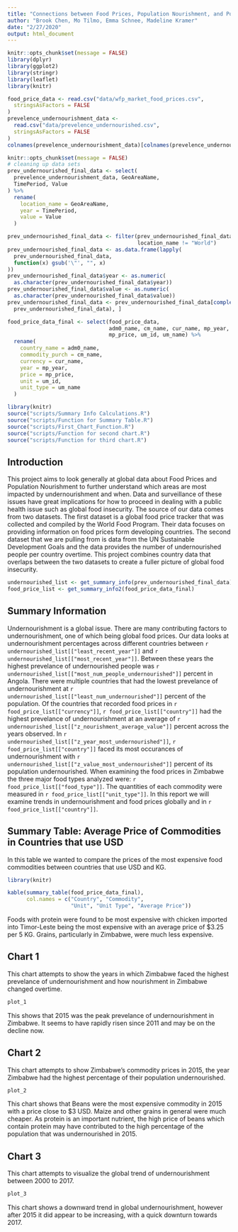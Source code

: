 ```yaml
---
title: "Connections between Food Prices, Population Nourishment, and Poverty"
author: "Brook Chen, Mo Tilmo, Emma Schnee, Madeline Kramer"
date: "2/27/2020"
output: html_document
---
```


```r
knitr::opts_chunk$set(message = FALSE)
library(dplyr)
library(ggplot2)
library(stringr)
library(leaflet)
library(knitr)
```

```r
food_price_data <- read.csv("data/wfp_market_food_prices.csv",
  stringsAsFactors = FALSE
)
prevelence_undernourishment_data <-
  read.csv("data/prevelence_undernourished.csv",
  stringsAsFactors = FALSE
)
colnames(prevelence_undernourishment_data)[colnames(prevelence_undernourishment_data) == "ï..Goal"] <- "Goal"
```

```r
knitr::opts_chunk$set(message = FALSE)
# cleaning up data sets
prev_undernourished_final_data <- select(
  prevelence_undernourishment_data, GeoAreaName,
  TimePeriod, Value
) %>%
  rename(
    location_name = GeoAreaName,
    year = TimePeriod,
    value = Value
  )

prev_undernourished_final_data <- filter(prev_undernourished_final_data,
                                         location_name != "World")
prev_undernourished_final_data <- as.data.frame(lapply(
  prev_undernourished_final_data,
  function(x) gsub('\"', "", x)
))
prev_undernourished_final_data$year <- as.numeric(
  as.character(prev_undernourished_final_data$year))
prev_undernourished_final_data$value <- as.numeric(
  as.character(prev_undernourished_final_data$value))
prev_undernourished_final_data <- prev_undernourished_final_data[complete.cases(
  prev_undernourished_final_data), ]

food_price_data_final <- select(food_price_data,
                                adm0_name, cm_name, cur_name, mp_year,
                                mp_price, um_id, um_name) %>%
  rename(
    country_name = adm0_name,
    commodity_purch = cm_name,
    currency = cur_name,
    year = mp_year,
    price = mp_price,
    unit = um_id,
    unit_type = um_name
  )
```

```r
library(knitr)
source("scripts/Summary Info Calculations.R")
source("scripts/Function for Summary Table.R")
source("scripts/First_Chart_Function.R")
source("scripts/Function for second chart.R")
source("scripts/Function for third chart.R")
```
## Introduction

This project aims to look generally at global data about Food Prices and Population Nourishment to further understand which areas are most impacted by undernourishment and when. Data and surveillance of these issues have great implications for how to proceed in dealing with a public health issue such as global food insecurity.  The source of our data comes from two datasets. The first dataset is a global food price tracker that was collected and compiled by the World Food Program. Their data focuses on providing information on food prices form developing countries. The second dataset that we are pulling from is data from the UN Sustainable Development Goals and the data provides the number of undernourished people per country overtime. This project combines country data that overlaps between the two datasets to create a fuller picture of global food insecurity. 

``` r
undernourished_list <- get_summary_info(prev_undernourished_final_data)
food_price_list <- get_summary_info2(food_price_data_final)
```

## Summary Information
Undernourishment is a global issue. There are many contributing factors to undernourishment, one of which being global food prices. Our data looks at undernourishment percentages across different countries between `r undernourished_list[["least_recent_year"]]` and `r undernourished_list[["most_recent_year"]]`. Between these years the highest prevelance of undernourished people was `r undernourished_list[["most_num_people_undernourished"]]` percent in Angola. There were multiple countries that had the lowest prevelance of undernourishment at `r undernourished_list[["least_num_undernourished"]]` percent of the population. Of the countries that recorded food prices in `r food_price_list[["currency"]]`, `r food_price_list[["country"]]` had the highest prevelance of undernourishment at an average of `r undernourished_list[["z_nourishment_average_value"]]` percent across the years observed. In `r undernourished_list[["z_year_most_undernourished"]]`, `r food_price_list[["country"]]` faced its most occurances of undernourishment with `r undernourished_list[["z_value_most_undernourished"]]` percent of its population undernourished. When examining the food prices in Zimbabwe the three major food types analyzed were: `r food_price_list[["food_type"]]`. The quantities of each commodity were measured in `r food_price_list[["unit_type"]]`. In this report we will examine trends in undernourishment and food prices globally and in `r food_price_list[["country"]]`. 

## Summary Table: Average Price of Commodities in Countries that use USD
In this table we wanted to compare the prices of the most expensive food commodities between countries that use USD and KG. 
```r
library(knitr)

kable(summary_table(food_price_data_final),
      col.names = c("Country", "Commodity",
                    "Unit", "Unit Type", "Average Price"))
```

Foods with protein were found to be most expensive with chicken imported into Timor-Leste being the most expensive with an average price of $3.25 per 5 KG. Grains, particularly in Zimbabwe, were much less expensive. 

## Chart 1

This chart attempts to show the years in which Zimbabwe faced the highest prevelance of undernourishment and how nourishment in Zimbabwe changed overtime. 
```r
plot_1
```
This shows that 2015 was the peak prevelance of undernourishment in Zimbabwe. It seems to have rapidly risen since 2011 and may be on the decline now. 

## Chart 2
This chart attempts to show Zimbabwe's commodity prices in 2015, the year Zimbabwe had the highest percentage of their population undernourished. 
```r
plot_2
```

This chart shows that Beans were the most expensive commodity in 2015 with a price close to $3 USD. Maize and other grains in general were much cheaper. As protein is an important nutrient, the high price of beans which contain protein may have contributed to the high percentage of the population that was undernourished in 2015. 

## Chart 3 

This chart attempts to visualize the global trend of undernourishment between 2000 to 2017.
```r
plot_3
```

This chart shows a downward trend in global undernourishment, however after 2015 it did appear to be increasing, with a quick downturn towards 2017. 

